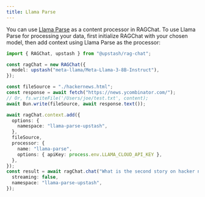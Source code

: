 ```yaml
---
title: Llama Parse
---
```


You can use [Llama Parse](https://www.llamaindex.ai/) as a content processor in RAGChat. To use Llama Parse for processing your data, first initialize RAGChat with your chosen model, then add context using Llama Parse as the processor:

```typescript
import { RAGChat, upstash } from "@upstash/rag-chat";

const ragChat = new RAGChat({
  model: upstash("meta-llama/Meta-Llama-3-8B-Instruct"),
});

const fileSource = "./hackernews.html";
const response = await fetch("https://news.ycombinator.com/");
// Or, fs.writeFile('/Users/joe/test.txt', content);
await Bun.write(fileSource, await response.text());

await ragChat.context.add({
  options: {
    namespace: "llama-parse-upstash",
  },
  fileSource,
  processor: {
    name: "llama-parse",
    options: { apiKey: process.env.LLAMA_CLOUD_API_KEY },
  },
});
const result = await ragChat.chat("What is the second story on hacker news?", {
  streaming: false,
  namespace: "llama-parse-upstash",
});
```
